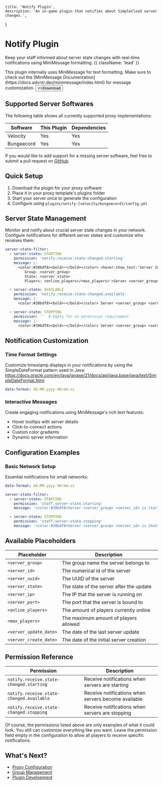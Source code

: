 
    title: 'Notify Plugin',
    description: 'An in-game plugin that notifies about SimpleCloud server changes.',
}

# Notify Plugin

Keep your staff informed about server state changes with real-time notifications using MiniMessage formatting. {{ className: 'lead' }}

<Note>
    This plugin internally uses MiniMessage for text formatting. Make sure to check out the [MiniMessage Documentation](https://docs.advntr.dev/minimessage/index.html) for message customization.
</Note>

<Button href="https://github.com/theSimpleCloud/notify-plugin/releases" arrow="right">
    <>Download</>
</Button>

## Supported Server Softwares

The following table shows all currently supported proxy implementations:

| Software    | This Plugin | Dependencies |
|------------|-------------|--------------|
| Velocity   | Yes         | Yes          |
| Bungeecord | Yes         | Yes          |

If you would like to add support for a missing server software, feel free to submit a pull request on [GitHub](https://github.com/theSimpleCloud/notify-plugin).

## Quick Setup

1. Download the plugin for your proxy software
2. Place it in your proxy template's plugins folder
3. Start your server once to generate the configuration
4. Configure using `plugins/notify-[velocity/bungeecord]/config.yml`

## Server State Management

Monitor and notify about crucial server state changes in your network. Configure notifications for different server states and customize who receives them:

```yaml
server-state-filter:
  - server-state: STARTING
    permission: 'notify.receive.state-changed.starting'
    message: |-
      <color:#38bdf8><bold>⚡</bold></color> <hover:show_text:'Server Information:
         Group: <server_group>
         State: <server_state>
         Players: <online_players>/<max_players>'>Server <server_group> <server_id></hover> is starting up.

  - server-state: AVAILABLE
    permission: 'notify.receive.state-changed.available'
    message: |-
      <color:#38bdf8><bold>⚡</bold></color> Server <server_group> <server_id> is now available.

  - server-state: STOPPING
    permission: ''  # Empty for no permission requirement
    message: |-
      <color:#38bdf8><bold>⚡</bold></color> Server <server_group> <server_id> is shutting down.
```

## Notification Customization

### Time Format Settings

Customize timestamp displays in your notifications by using the SimpleDateFormat pattern used in Java: https://docs.oracle.com/en/java/javase/21/docs/api/java.base/java/text/SimpleDateFormat.html

```yaml
date-format: dd.MM.yyyy HH:mm:ss
```

### Interactive Messages

Create engaging notifications using MiniMessage's rich text features:

- Hover tooltips with server details
- Click-to-connect actions
- Custom color gradients
- Dynamic server information

## Configuration Examples

### Basic Network Setup
Essential notifications for small networks:

```yaml
date-format: dd.MM.yyyy HH:mm:ss

server-state-filter:
  - server-state: STARTING
    permission: 'staff.server-state.starting'
    message: '<color:#38bdf8>Server <server_group> <server_id> is starting up.'

  - server-state: STOPPING
    permission: 'staff.server-state.stopping'
    message: '<color:#38bdf8>Server <server_group> <server_id> is shutting down.'
```

## Available Placeholders

| Placeholder | Description |
|------------|-------------|
| `<server_group>` | The group name the server belongs to |
| `<server_id>` | The numerical id of the server |
| `<server_uuid>` | The UUID of the server |
| `<server_state>` | The state of the server after the update |
| `<server_ip>` | The IP that the server is running on |
| `<server_port>` | The port that the server is bound to |
| `<online_players>` | The amount of players currently online |
| `<max_players>` | The maximum amount of players allowed |
| `<server_update_date>` | The date of the last server update |
| `<server_create_date>` | The date of the initial server creation |

## Permission Reference

| Permission | Description |
|------------|-------------|
| `notify.receive.state-changed.starting` | Receive notifications when servers are starting |
| `notify.receive.state-changed.available` | Receive notifications when servers become available |
| `notify.receive.state-changed.stopping` | Receive notifications when servers are stopping |

<Note>
    Of course, the permissions listed above are only examples of what it could look. You still can customize everything like you want.
    Leave the permission field empty in the configuration to allow all players to receive specific notifications.
</Note>

## What's Next?

- [Proxy Configuration](/proxy)
- [Group Management](/groups)
- [Plugin Development](/plugins)
